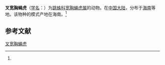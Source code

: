 {{Speciesbox
| name = 叉宽胸蝇虎
| status = 
| status_system = 
| image = 
| genus = Rhene
| species = biembolusa
| authority = (Song et Chai, 1991)<ref name='id14857'>{{cite web| url =http://www.bioinfo.cn/db05/BjdwSpecies.php?action=view&id=14857| title =叉宽胸蝇虎| work =《中国动物物种编目数据库》| publisher =中国科学院微生物研究所| author =中国科学院动物研究所| accessdate =2009-04-28| deadurl =yes| archiveurl =https://web.archive.org/web/20160305053522/http://www.bioinfo.cn/db05/BjdwSpecies.php?action=view&id=14857| archivedate =2016-03-05}}</ref>
}}

'''叉宽胸蝇虎'''（[[学名|学名]]：{{lang|la|''Rhene biembolusa''}}）为[[跳蛛科|跳蛛科]][[宽胸蝇虎属|宽胸蝇虎属]]的动物。在[[中国大陆|中国大陆]]，分布于[[海南|海南]]等地。该物种的模式产地在海南。<ref name='id14857'/>

== 参考文献 ==
{{reflist}}

{{Wikispecies|Rhene biembolusa}}
{{Taxonbar|from=Q4128477}}

[[Category:宽胸蝇虎属|叉宽胸蝇虎]]


{{蜘蛛小作品}}
